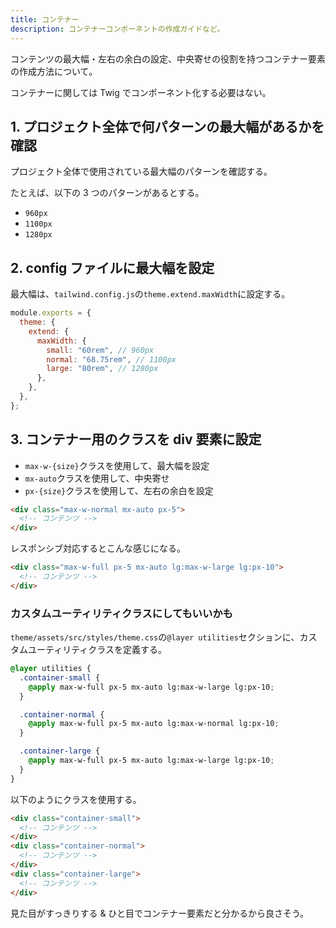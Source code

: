 ```yaml
---
title: コンテナー
description: コンテナーコンポーネントの作成ガイドなど。
---
```



コンテンツの最大幅・左右の余白の設定、中央寄せの役割を持つコンテナー要素の作成方法について。

コンテナーに関しては Twig でコンポーネント化する必要はない。

## 1. プロジェクト全体で何パターンの最大幅があるかを確認

プロジェクト全体で使用されている最大幅のパターンを確認する。

たとえば、以下の 3 つのパターンがあるとする。

- `960px`
- `1100px`
- `1280px`

## 2. config ファイルに最大幅を設定

最大幅は、`tailwind.config.js`の`theme.extend.maxWidth`に設定する。

```js
module.exports = {
  theme: {
    extend: {
      maxWidth: {
        small: "60rem", // 960px
        normal: "68.75rem", // 1100px
        large: "80rem", // 1280px
      },
    },
  },
};
```

## 3. コンテナー用のクラスを div 要素に設定

- `max-w-{size}`クラスを使用して、最大幅を設定
- `mx-auto`クラスを使用して、中央寄せ
- `px-{size}`クラスを使用して、左右の余白を設定

```html
<div class="max-w-normal mx-auto px-5">
  <!-- コンテンツ -->
</div>
```

レスポンシブ対応するとこんな感じになる。

```html
<div class="max-w-full px-5 mx-auto lg:max-w-large lg:px-10">
  <!-- コンテンツ -->
</div>
```

### カスタムユーティリティクラスにしてもいいかも

`theme/assets/src/styles/theme.css`の`@layer utilities`セクションに、カスタムユーティリティクラスを定義する。

```css
@layer utilities {
  .container-small {
    @apply max-w-full px-5 mx-auto lg:max-w-large lg:px-10;
  }

  .container-normal {
    @apply max-w-full px-5 mx-auto lg:max-w-normal lg:px-10;
  }

  .container-large {
    @apply max-w-full px-5 mx-auto lg:max-w-large lg:px-10;
  }
}
```

以下のようにクラスを使用する。

```html
<div class="container-small">
  <!-- コンテンツ -->
</div>
<div class="container-normal">
  <!-- コンテンツ -->
</div>
<div class="container-large">
  <!-- コンテンツ -->
</div>
```

見た目がすっきりする & ひと目でコンテナー要素だと分かるから良さそう。

